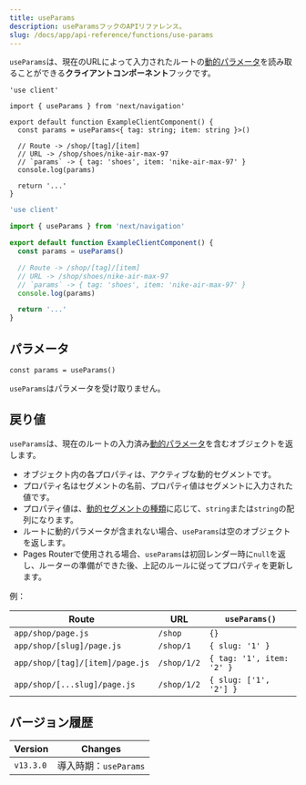```yaml
---
title: useParams
description: useParamsフックのAPIリファレンス。
slug: /docs/app/api-reference/functions/use-params
---
```


`useParams`は、現在のURLによって入力されたルートの[動的パラメータ](/docs/app/building-your-application/routing/dynamic-routes)を読み取ることができる**クライアントコンポーネント**フックです。

```tsx filename="app/example-client-component.tsx" switcher
'use client'

import { useParams } from 'next/navigation'

export default function ExampleClientComponent() {
  const params = useParams<{ tag: string; item: string }>()

  // Route -> /shop/[tag]/[item]
  // URL -> /shop/shoes/nike-air-max-97
  // `params` -> { tag: 'shoes', item: 'nike-air-max-97' }
  console.log(params)

  return '...'
}
```

```jsx filename="app/example-client-component.js" switcher
'use client'

import { useParams } from 'next/navigation'

export default function ExampleClientComponent() {
  const params = useParams()

  // Route -> /shop/[tag]/[item]
  // URL -> /shop/shoes/nike-air-max-97
  // `params` -> { tag: 'shoes', item: 'nike-air-max-97' }
  console.log(params)

  return '...'
}
```

## パラメータ

```tsx
const params = useParams()
```

`useParams`はパラメータを受け取りません。

## 戻り値

`useParams`は、現在のルートの入力済み[動的パラメータ](/docs/app/building-your-application/routing/dynamic-routes)を含むオブジェクトを返します。

- オブジェクト内の各プロパティは、アクティブな動的セグメントです。
- プロパティ名はセグメントの名前、プロパティ値はセグメントに入力された値です。
- プロパティ値は、[動的セグメントの種類](/docs/app/building-your-application/routing/dynamic-routes)に応じて、`string`または`string`の配列になります。
- ルートに動的パラメータが含まれない場合、`useParams`は空のオブジェクトを返します。
- Pages Routerで使用される場合、`useParams`は初回レンダー時に`null`を返し、ルーターの準備ができた後、上記のルールに従ってプロパティを更新します。

例：

| Route                           | URL         | `useParams()`             |
| ------------------------------- | ----------- | ------------------------- |
| `app/shop/page.js`              | `/shop`     | `{}`                      |
| `app/shop/[slug]/page.js`       | `/shop/1`   | `{ slug: '1' }`           |
| `app/shop/[tag]/[item]/page.js` | `/shop/1/2` | `{ tag: '1', item: '2' }` |
| `app/shop/[...slug]/page.js`    | `/shop/1/2` | `{ slug: ['1', '2'] }`    |

## バージョン履歴

| Version   | Changes                 |
| --------- | ----------------------- |
| `v13.3.0` | 導入時期：`useParams` |
